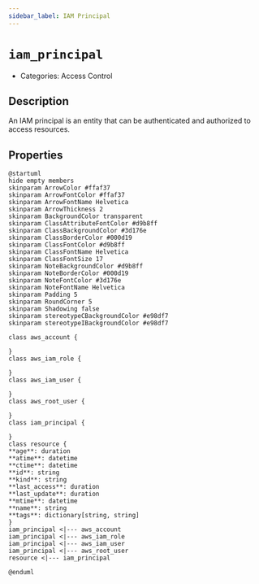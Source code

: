 ```yaml
---
sidebar_label: IAM Principal
---
```


# `iam_principal`

- Categories: Access Control

## Description

An IAM principal is an entity that can be authenticated and authorized to access resources.

## Properties

<ZoomPanPinch>

```kroki imgType="plantuml" imgAlt="Diagram of IAM Principal data model"
@startuml
hide empty members
skinparam ArrowColor #ffaf37
skinparam ArrowFontColor #ffaf37
skinparam ArrowFontName Helvetica
skinparam ArrowThickness 2
skinparam BackgroundColor transparent
skinparam ClassAttributeFontColor #d9b8ff
skinparam ClassBackgroundColor #3d176e
skinparam ClassBorderColor #000d19
skinparam ClassFontColor #d9b8ff
skinparam ClassFontName Helvetica
skinparam ClassFontSize 17
skinparam NoteBackgroundColor #d9b8ff
skinparam NoteBorderColor #000d19
skinparam NoteFontColor #3d176e
skinparam NoteFontName Helvetica
skinparam Padding 5
skinparam RoundCorner 5
skinparam Shadowing false
skinparam stereotypeCBackgroundColor #e98df7
skinparam stereotypeIBackgroundColor #e98df7

class aws_account {

}
class aws_iam_role {

}
class aws_iam_user {

}
class aws_root_user {

}
class iam_principal {

}
class resource {
**age**: duration
**atime**: datetime
**ctime**: datetime
**id**: string
**kind**: string
**last_access**: duration
**last_update**: duration
**mtime**: datetime
**name**: string
**tags**: dictionary[string, string]
}
iam_principal <|--- aws_account
iam_principal <|--- aws_iam_role
iam_principal <|--- aws_iam_user
iam_principal <|--- aws_root_user
resource <|--- iam_principal

@enduml
```

</ZoomPanPinch>
